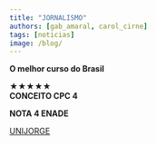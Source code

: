 ```yaml
---
title: "JORNALISMO"
authors: [gab_amaral, carol_cirne]
tags: [noticias]
image: /blog/
---
```


**O melhor curso do Brasil**

★★★★★  
**CONCEITO CPC 4**

**NOTA 4 ENADE**

[UNIJORGE](https://www.instagram.com/p/DJScbfAxO-Q/?igsh=ajVrcWp6a3FhcGNk)